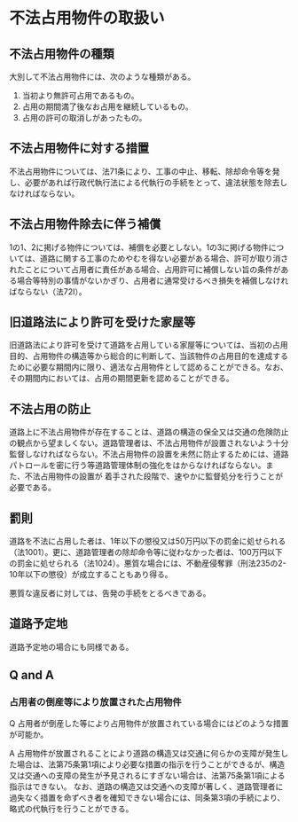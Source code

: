 # 不法占用物件の取扱い

## 不法占用物件の種類

大別して不法占用物件には、次のような種類がある。

1. 当初より無許可占用であるもの。
2. 占用の期間満了後なお占用を継続しているもの。
3. 占用の許可の取消しがあったもの。

## 不法占用物件に対する措置

不法占用物件については、法71条により、工事の中止、移転、除却命令等を発し、必要があれば行政代執行法による代執行の手続をとって、違法状態を除去しなければならない。

## 不法占用物件除去に伴う補償

1の1、2に掲げる物件については、補償を必要としない。1の3に掲げる物件については、道路に関する工事のためやむを得ない必要がある場合、許可が取り消されたことについて占用者に責任がある場合、占用許可に補償しない旨の条件がある場合等特別の事情がないかぎり、占用者に通常受けるべき損失を補償しなければならない（法72Ⅰ）。

## 旧道路法により許可を受けた家屋等

旧道路法により許可を受けて道路を占用している家屋等については、当初の占用目的、占用物件の構造等から総合的に判断して、当該物件の占用目的を達成するために必要な期間内に限り、適法な占用物件として認めることができる。なお、その期間内においては、占用の期間更新を認めることができる。

## 不法占用の防止

道路上に不法占用物件が存在することは、道路の構造の保全又は交通の危険防止の観点から望ましくない。道路管理者は、不法占用物件が設置されないよう十分監督しなければならない。不法占用物件の設置を未然に防止するためには、道路パトロールを密に行う等道路管理体制の強化をはからなければならない。また、不法占用物件の設置が
着手された段階で、速やかに監督処分を行うことが必要である。

## 罰則

道路を不法に占用した者は、1年以下の懲役又は50万円以下の罰金に処せられる（法1001）。更に、道路管理者の除却命令等に従わなかった者は、100万円以下の罰金に処せられる（法1024）。悪質な場合には、不動産侵奪罪（刑法235の2-10年以下の懲役）が成立することもあり得る。

悪質な違反者に対しては、告発の手続をとるべきである。

## 道路予定地

道路予定地の場合にも同様である。

## Q and A

### 占用者の倒産等により放置された占用物件

Q 占用者が倒産した等により占用物件が放置されている場合にはどのような措置が可能か。

A 占用物件が放置されることにより道路の構造又は交通に何らかの支障が発生した場合は、法第75条第1項により必要な措置の指示を行うことができるが、構造又は交通への支障の発生が予見されるにすぎない場合は、法第75条第1項による指示はできない。
なお、道路の構造又は交通への支障が著しく、道路管理者に過失なく措置を命ずべき者を確知できない場合には、同条第3項の手続により、略式の代執行を行うことができる。
